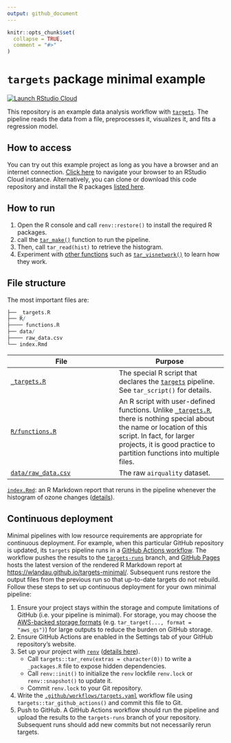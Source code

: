 ```yaml
---
output: github_document
---
```


```r
knitr::opts_chunk$set(
  collapse = TRUE,
  comment = "#>"
)
```

# `targets` package minimal example

[![Launch RStudio Cloud](https://img.shields.io/badge/RStudio-Cloud-blue)](https://rstudio.cloud/project/1430691)

This repository is an example data analysis workflow with [`targets`](https://docs.ropensci.org/targets). The pipeline reads the data from a file, preprocesses it, visualizes it, and fits a regression model. 

## How to access

You can try out this example project as long as you have a browser and an internet connection. [Click here](https://rstudio.cloud/project/1430691) to navigate your browser to an RStudio Cloud instance. Alternatively, you can clone or download this code repository and install the R packages [listed here](https://github.com/wlandau/targets-minimal/blob/03835c2aa4679dcf3f28c623a06d7505b18bee17/DESCRIPTION#L25-L30).

## How to run

1. Open the R console and call `renv::restore()` to install the required R packages.
2. call the [`tar_make()`](https://wlandau.github.io/targets/reference/tar_make.html) function to run the pipeline.
3. Then, call `tar_read(hist)` to retrieve the histogram. 
4. Experiment with [other functions](https://wlandau.github.io/targets/reference/index.html) such as [`tar_visnetwork()`](https://wlandau.github.io/targets/reference/tar_visnetwork.html) to learn how they work.

## File structure

The most important files are:

```r
├── _targets.R
├── R/
├──── functions.R
├── data/
├──── raw_data.csv
└── index.Rmd
```

File | Purpose
---|---
[`_targets.R`](https://github.com/wlandau/targets-minimal/blob/main/_targets.R) | The special R script that declares the [`targets`](https://docs.ropensci.org/targets) pipeline. See `tar_script()` for details.
[`R/functions.R`](https://github.com/wlandau/targets-minimal/blob/main/R/functions.R) | An R script with user-defined functions. Unlike [`_targets.R`](https://github.com/wlandau/targets-minimal/blob/main/_targets.R), there is nothing special about the name or location of this script. In fact, for larger projects, it is good practice to partition functions into multiple files.
[`data/raw_data.csv`](https://github.com/wlandau/targets-minimal/blob/main/data/raw_data.csv) | The raw `airquality` dataset.
[`index.Rmd`](https://github.com/wlandau/targets-minimal/blob/main/index.Rmd): an R Markdown report that reruns in the pipeline whenever the histogram of ozone changes ([details](https://books.ropensci.org/targets/files.html#literate-programming)).

## Continuous deployment

Minimal pipelines with low resource requirements are appropriate for continuous deployment. For example, when this particular GitHub repository is updated, its `targets` pipeline runs in a [GitHub Actions workflow](https://github.com/wlandau/targets-minimal/actions). The workflow pushes the results to the [`targets-runs`](https://github.com/wlandau/targets-minimal/tree/targets-runs) branch, and [GitHub Pages](https://pages.github.com/) hosts the latest version of the rendered R Markdown report at <https://wlandau.github.io/targets-minimal/>. Subsequent runs restore the output files from the previous run so that up-to-date targets do not rebuild. Follow these steps to set up continuous deployment for your own minimal pipeline:

1. Ensure your project stays within the storage and compute limitations of GitHub (i.e. your pipeline is minimal). For storage, you may choose the [AWS-backed storage formats](https://books.ropensci.org/targets/cloud.html#storage) (e.g. `tar_target(..., format = "aws_qs")`) for large outputs to reduce the burden on GitHub storage.
2. Ensure GitHub Actions are enabled in the Settings tab of your GitHub repository's website.
3. Set up your project with [`renv`](https://rstudio.github.io/renv/) ([details here](https://rstudio.github.io/renv/articles/ci.html)).
    * Call `targets::tar_renv(extras = character(0))` to write a `_packages.R` file to expose hidden dependencies.
    * Call `renv::init()` to initialize the `renv` lockfile `renv.lock` or `renv::snapshot()` to update it.
    * Commit `renv.lock` to your Git repository.
4. Write the [`.github/workflows/targets.yaml`](https://github.com/wlandau/targets-minimal/blob/main/.github/workflows/targets.yaml) workflow file using `targets::tar_github_actions()` and commit this file to Git.
5. Push to GitHub. A GitHub Actions workflow should run the pipeline and upload the results to the `targets-runs` branch of your repository. Subsequent runs should add new commits but not necessarily rerun targets.
